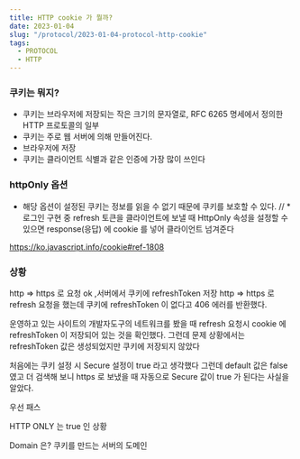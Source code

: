 ```yaml
---
title: HTTP cookie 가 뭘까?
date: 2023-01-04
slug: "/protocol/2023-01-04-protocol-http-cookie"
tags:
  - PROTOCOL
  - HTTP
---
```


### 쿠키는 뭐지?
* 쿠키는 브라우저에 저장되는 작은 크기의 문자열로, RFC 6265 명세에서 정의한 HTTP 프로토콜의 일부
* 쿠키는 주로 웹 서버에 의해 만들어진다.
* 브라우저에 저장
* 쿠키는 클라이언트 식별과 같은 인증에 가장 많이 쓰인다

### httpOnly 옵션
* 해당 옵션이 설정된 쿠키는 정보를 읽을 수 없기 때문에 쿠키를 보호할 수 있다.
// * 로그인 구현 중 refresh 토큰을 클라이언트에 보낼 때 HttpOnly 속성을 설정할 수 있으면 response(응답) 에 cookie 를 넣어 클라이언트 넘겨준다

https://ko.javascript.info/cookie#ref-1808

### 상황

http => https 로 요청 ok ,서버에서 쿠키에 refreshToken 저장
http => https 로  refresh 요청을 했는데 쿠키에 refreshToken 이 없다고 406 에러를 반환했다.


운영하고 있는 사이트의 개발자도구의 네트워크를 봤을 때 refresh 요청시 cookie 에 refreshToken 이 저장되어 있는 것을 확인했다. 그런데 문제 상황에서는 refreshToken 값은 생성되었지만 쿠키에 저장되지 않았다

처음에는 쿠키 설정 시 Secure 설정이 true 라고 생각했다
그런데 default 값은 false 였고 더 검색해 보니
https 로 보냈을 때 자동으로 Secure 값이 true 가 된다는 사실을 알았다.

우선 패스

HTTP ONLY 는 true 인 상황

Domain 은?
쿠키를 만드는 서버의 도메인